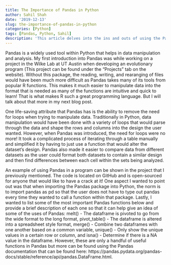 ```yaml
---
title: The Importance of Pandas in Python
author: Sahil Shah
date: '2019-12-13'
slug: the-importance-of-pandas-in-python
categories: [Python]
tags: [Pandas, Python, Sahil]
description: 'This article delves into the ins and outs of using the Pandas dataframe in Python. Currently being updated.'
---
```

  Pandas is a widely used tool within Python that helps in data manipulation and analysis. My first introduction into Pandas was while working on a project in the Wilke Lab at UT Austin when developing an evolutionary program (This project can be found under the "Projects" tab on the website). Without this package, the reading, writing, and rearanging of files would have been much more difficult as Pandas takes many of its tools from popular R functions. This makes it much easier to manipulate data into the format that is needed as many of the functions are intuitive and quick to learn! That is what makes R such a great programming language. But I will talk about that more in my next blog post.
  
  One life-saving attribute that Pandas has is the ability to remove the need for loops when trying to manipulate data. Traditionally in Python, data manipulation would have been done with a variety of loops that would parse through the data and shape the rows and columns into the design the user wanted. However, when Pandas was introduced, the need for loops were no more! It took a complicated process of iterating through a table manually and simplified it by having to just use a function that would alter the dataset's design. Pandas also made it easier to compare data from different datasets as the user could format both datasets to contain a similar design and then find differences between each cell within the sets being analyzed.
  
  An example of using Pandas in a program can be shown in the project that I previously mentioned. The code is located on GitHub and is open-sourced for anyone that would like to have a crack at it! One aspect I wanted to point out was that when importing the Pandas package into Python, the norm is to import pandas as pd so that the user does not have to type out pandas every time they wanted to call a function within that package. Lastly, I wanted to list some of the most important Pandas functions below and provide a brief description of each one so that it can help give an idea of some of the uses of Pandas: melt() - The dataframe is pivoted to go from the wide format to the long format, pivot_table() - The dataframe is altered into a spreadsheet style format, merge() - Combine two dataframes with one another based on a common variable, unique() - Only show the unique values in a certain row or column, and isna() - Determine if there is a NA value in the dataframe. However, these are only a handful of useful functions in Pandas but more can be found using the Pandas documentation that can be found here: https://pandas.pydata.org/pandas-docs/stable/reference/api/pandas.DataFrame.html.